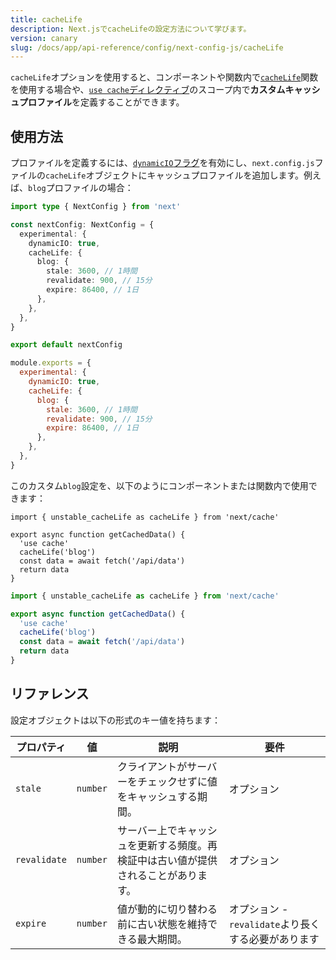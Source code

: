 ```yaml
---
title: cacheLife
description: Next.jsでcacheLifeの設定方法について学びます。
version: canary
slug: /docs/app/api-reference/config/next-config-js/cacheLife
---
```


`cacheLife`オプションを使用すると、コンポーネントや関数内で[`cacheLife`](/docs/app/api-reference/functions/cacheLife)関数を使用する場合や、[`use cache`ディレクティブ](/docs/app/api-reference/directives/use-cache)のスコープ内で**カスタムキャッシュプロファイル**を定義することができます。

## 使用方法

プロファイルを定義するには、[`dynamicIO`フラグ](/docs/app/api-reference/config/next-config-js/dynamicIO)を有効にし、`next.config.js`ファイルの`cacheLife`オブジェクトにキャッシュプロファイルを追加します。例えば、`blog`プロファイルの場合：

```ts filename="next.config.ts" switcher
import type { NextConfig } from 'next'

const nextConfig: NextConfig = {
  experimental: {
    dynamicIO: true,
    cacheLife: {
      blog: {
        stale: 3600, // 1時間
        revalidate: 900, // 15分
        expire: 86400, // 1日
      },
    },
  },
}

export default nextConfig
```

```js filename="next.config.js" switcher
module.exports = {
  experimental: {
    dynamicIO: true,
    cacheLife: {
      blog: {
        stale: 3600, // 1時間
        revalidate: 900, // 15分
        expire: 86400, // 1日
      },
    },
  },
}
```

このカスタム`blog`設定を、以下のようにコンポーネントまたは関数内で使用できます：

```tsx filename="app/actions.ts" highlight={4,5} switcher
import { unstable_cacheLife as cacheLife } from 'next/cache'

export async function getCachedData() {
  'use cache'
  cacheLife('blog')
  const data = await fetch('/api/data')
  return data
}
```

```jsx filename="app/actions.js" highlight={4,5} switcher
import { unstable_cacheLife as cacheLife } from 'next/cache'

export async function getCachedData() {
  'use cache'
  cacheLife('blog')
  const data = await fetch('/api/data')
  return data
}
```

## リファレンス

設定オブジェクトは以下の形式のキー値を持ちます：

| **プロパティ** | **値** | **説明**                                                               | **要件**                        |
| ------------ | --------- | ---------------------------------------------------------------------- | ------------------------------ |
| `stale`      | `number`  | クライアントがサーバーをチェックせずに値をキャッシュする期間。             | オプション                     |
| `revalidate` | `number`  | サーバー上でキャッシュを更新する頻度。再検証中は古い値が提供されることがあります。 | オプション                     |
| `expire`     | `number`  | 値が動的に切り替わる前に古い状態を維持できる最大期間。                      | オプション - `revalidate`より長くする必要があります |
